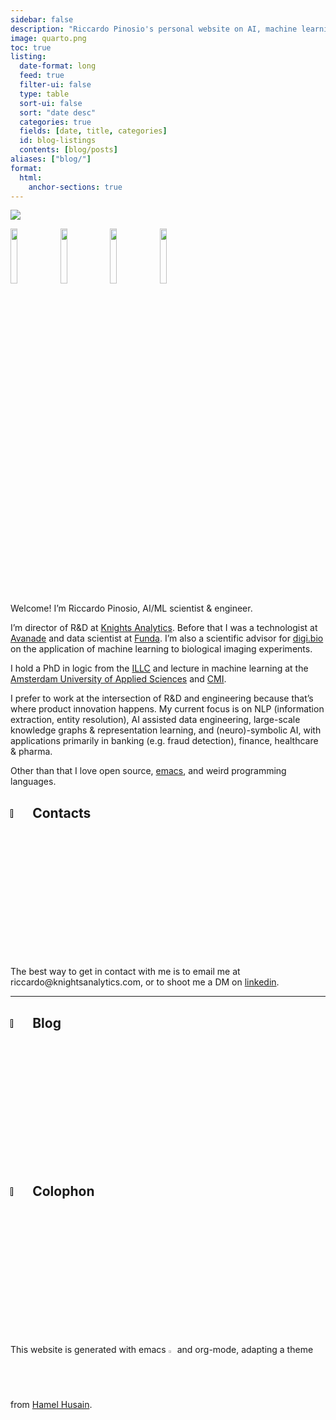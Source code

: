 ```yaml
---
sidebar: false
description: "Riccardo Pinosio's personal website on AI, machine learning, emacs, and more!"
image: quarto.png
toc: true
listing:
  date-format: long
  feed: true
  filter-ui: false
  type: table
  sort-ui: false
  sort: "date desc"
  categories: true
  fields: [date, title, categories]
  id: blog-listings
  contents: [blog/posts]
aliases: ["blog/"]
format:
  html:
    anchor-sections: true
---
```


::: {layout="[25,60]" .profile-header}

:::::: {}

![](headshot.jpeg){.profile-pic}

::::::::: {.centerdiv}

[![](icons/linkedin.svg){width="15%"}](https://www.linkedin.com/in/riccardopinosio/)
[![](icons/github-mark-white.png){width="15%" .light-hide}](https://www.github.com/riccardopinosio/)
[![](icons/github-mark.png){width="15%" .dark-hide}](https://www.github.com/riccardopinosio/)
[![](icons/scholar.png){width="15%"}](https://www.github.com/riccardopinosio/)

:::::::::

::::::

:::::: {}

Welcome! I'm Riccardo Pinosio, AI/ML scientist & engineer.

I'm director of R&D at [Knights Analytics](https://www.knightsanalytics.com). Before that I was a technologist at [Avanade](https://en.wikipedia.org/wiki/Avanade) and data scientist at [Funda](https://www.funda.nl/). I'm also a scientific advisor for [digi.bio](https://digi.bio) on the application of machine learning to biological imaging experiments.

I hold a PhD in logic from the [ILLC](https://www.illc.uva.nl) and lecture in machine learning at the [Amsterdam University of Applied Sciences](https://www.amsterdamuas.com/) and [CMI](https://www.cmihva.nl/en/).

I prefer to work at the intersection of R&D and engineering because that's where product innovation happens. My current focus is on NLP (information extraction, entity resolution), AI assisted data engineering, large-scale knowledge graphs & representation learning, and (neuro)-symbolic AI, with applications primarily in banking (e.g. fraud detection), finance, healthcare & pharma.

::::::

:::

Other than that I love open source, [emacs](https://www.gnu.org/software/emacs/), and weird programming languages.

## [![](icons/cell_phone.svg){width="6%"}]() Contacts

The best way to get in contact with me is to email me at riccardo@knightsanalytics.com, or to shoot me a DM on [linkedin](https://www.linkedin.com/in/riccardopinosio).

---

## [![](icons/news.svg){width="6%"}]() Blog

::: {#blog-listings}
:::

## [![](icons/copyleft.svg){width="6%"}]() Colophon

This website is generated with emacs ![](icons/emacslogo.png){width=2%} and org-mode, adapting a theme from [Hamel Husain](https://hamel.dev/).
